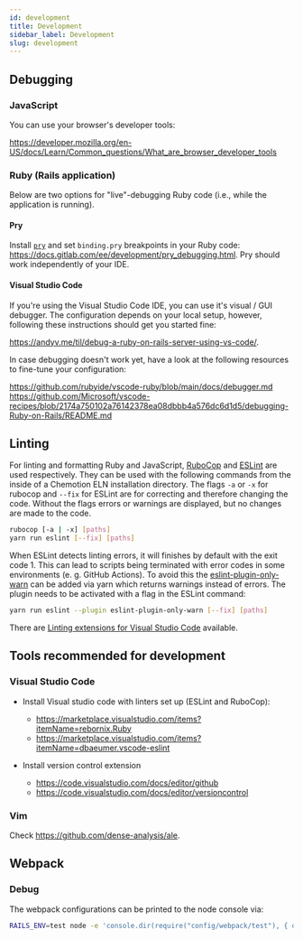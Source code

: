 ```yaml
---
id: development
title: Development
sidebar_label: Development
slug: development
---
```


## Debugging

### JavaScript
You can use your browser's developer tools:

https://developer.mozilla.org/en-US/docs/Learn/Common_questions/What_are_browser_developer_tools

### Ruby (Rails application)
Below are two options for "live"-debugging Ruby code (i.e., while the application is running).

#### Pry
Install [`pry`](https://github.com/pry/pry) and set `binding.pry` breakpoints in your Ruby code:
https://docs.gitlab.com/ee/development/pry_debugging.html. Pry should work independently of your IDE.

#### Visual Studio Code
If you're using the Visual Studio Code IDE, you can use it's visual / GUI debugger.
The configuration depends on your local setup, however, following these instructions should get you started fine:

https://andyv.me/til/debug-a-ruby-on-rails-server-using-vs-code/.

In case debugging doesn't work yet, have a look at the following resources to fine-tune your configuration:

https://github.com/rubyide/vscode-ruby/blob/main/docs/debugger.md
https://github.com/Microsoft/vscode-recipes/blob/2174a750102a76142378ea08dbbb4a576dc6d1d5/debugging-Ruby-on-Rails/README.md

## Linting
For linting and formatting Ruby and JavaScript, [RuboCop](https://rubocop.org/) and [ESLint](https://eslint.org/) are used respectively.
They can be used with the following commands from the inside of a Chemotion ELN installation directory.
The flags `-a` or `-x` for rubocop and `--fix` for ESLint are for correcting and therefore changing the code.
Without the flags errors or warnings are displayed, but no changes are made to the code.
```sh
rubocop [-a | -x] [paths]
yarn run eslint [--fix] [paths]
```
When ESLint detects linting errors, it will finishes by default with the exit code 1.
This can lead to scripts being terminated with error codes in some environments (e. g. GitHub Actions).
To avoid this the [eslint-plugin-only-warn](https://www.npmjs.com/package/eslint-plugin-only-warn) can be added via yarn which returns warnings instead of errors.
The plugin needs to be activated with a flag in the ESLint command:
```sh
yarn run eslint --plugin eslint-plugin-only-warn [--fix] [paths]
```
There are [Linting extensions for Visual Studio Code](#visual-studio-code) available.
## Tools recommended for development

### Visual Studio Code
- Install Visual studio code with linters set up (ESLint and RuboCop):
  - https://marketplace.visualstudio.com/items?itemName=rebornix.Ruby
  - https://marketplace.visualstudio.com/items?itemName=dbaeumer.vscode-eslint

- Install version control extension
  - https://code.visualstudio.com/docs/editor/github
  - https://code.visualstudio.com/docs/editor/versioncontrol


### Vim
Check https://github.com/dense-analysis/ale.

## Webpack
### Debug
The webpack configurations can be printed to the node console via:
```sh
RAILS_ENV=test node -e 'console.dir(require("config/webpack/test"), { depth: null })'
```
